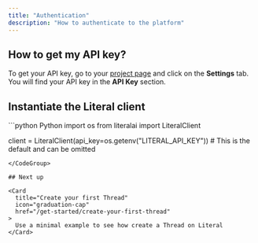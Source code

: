 ```yaml
---
title: "Authentication"
description: "How to authenticate to the platform"
---
```


## How to get my API key?

To get your API key, go to your [project page](https://cloud.getliteral.ai) and click on the **Settings** tab. You will find your API key in the **API Key** section.

## Instantiate the Literal client

<CodeGroup>
```python Python
import os
from literalai import LiteralClient

client = LiteralClient(api_key=os.getenv("LITERAL_API_KEY")) # This is the default and can be omitted
```
</CodeGroup>

## Next up

<Card
  title="Create your first Thread"
  icon="graduation-cap"
  href="/get-started/create-your-first-thread"
>
  Use a minimal example to see how create a Thread on Literal
</Card>

